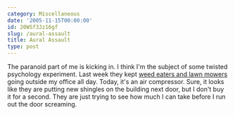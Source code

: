 ```yaml
---
category: Miscellaneous
date: '2005-11-15T00:00:00'
id: 20WSf3Jz16gf
slug: /aural-assault
title: Aural Assault
type: post
---
```


The paranoid part of me is kicking in. I think I'm the subject of
some twisted psychology experiment. Last week they kept
[weed eaters and lawn mowers](http://www.alanwsmith.com/blog/?p=153)
going outside my office all day. Today, it's an air compressor.
Sure, it looks like they are putting new shingles on the building
next door, but I don't buy it for a second. They are just trying to
see how much I can take before I run out the door screaming.